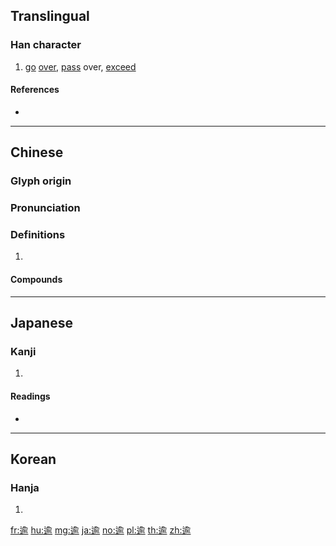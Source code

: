 {{character info/new}}
{{also|踰}}
==Translingual==

===Han character===
{{Han char|rn=162|rad=辵|as=09|sn=13|four=38302|canj=YOMN|ids=⿺辶俞}}

# [[go]] [[over]], [[pass]] over, [[exceed]]

====References====
* {{Han ref|kx=1260.200|dkj=38977|dj=1750.230|hdz=63860.010|uh=903E|ud=36926|bh=B94F|bd=47439}}

----

==Chinese==
{{zh-forms}}

===Glyph origin===
{{Han etym}}

===Pronunciation===
{{zh-pron
|m=yú
|c=jyu6,jyu4
|mn=qz,xm,zz:û/qz,xm:lû/zz:jî
|mn_note=û - literary; lû/jî - vernacular
|mc=y
|oc=y
|cat=
}}

===Definitions===
{{zh-hanzi}}

# {{rfdef|zh}}

====Compounds====
{{zh-der|年逾古稀|情逾骨肉|日月逾邁|短垣自逾|細大不逾|逾分|逾常|逾恆|逾時|逾期|逾格|逾法|逾矩|逾越|逾邁|逾額|逾齡|過逾}}

----

==Japanese==

===Kanji===
{{ja-kanji|grade=|rs=辵09}}

# {{defn|lang=ja|sort=辵09}}

====Readings====
* {{ja-readings|on=[[ゆ]] (yu)|kun=[[こえる]] (koeru), [[いよいよ]] (iyoiyo)|nanori=}}

----

==Korean==

===Hanja===
{{ko-hanja|hangeul=유|eumhun=|rv=yu|mr=yu|y=yu}}

# {{defn|lang=ko|sort=辵09}}

[[fr:逾]]
[[hu:逾]]
[[mg:逾]]
[[ja:逾]]
[[no:逾]]
[[pl:逾]]
[[th:逾]]
[[zh:逾]]
